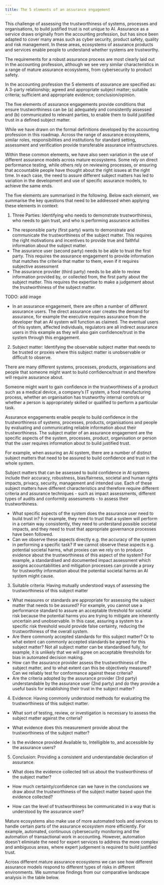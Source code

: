 ```yaml
---
title: The 5 elements of an assurance engagement
---
```



<CookieBanner />

This challenge of assessing the trustworthiness of systems, processes and organisations, to build justified trust is not unique to AI. Assurance as a service draws originally from the accounting profession, but has since been adapted to cover many areas such as cyber security, product safety, quality and risk management. In these areas, ecosystems of assurance products and services enable people to understand whether systems are trustworthy.

The requirements for a robust assurance process are most clearly laid out in the accounting profession, although we see very similar characteristics in a range of mature assurance ecosystems, from cybersecurity to product safety.

In the accounting profession the <OutboundLink href="https://www.iaasb.org/publications/international-standard-assurance-engagements-isae-3000-revised-assurance-engagements-other-audits-or-0">5 elements</OutboundLink> of assurance are specified as: A 3-party relationship; agreed and appropriate subject matter; suitable criteria; sufficient and appropriate evidence; conclusion/opinion.

The five elements of assurance engagements provide conditions that ensure trustworthiness can be (a) adequately and consistently assessed and (b) communicated to relevant parties, to enable them to build justified trust in a defined subject matter.

While we have drawn on the formal definitions developed by the accounting profession in this roadmap. Across the range of assurance ecosystems, similar roles, responsibilities and institutions for standard setting, assessment and verification provide transferable assurance infrastructures.

Within these common elements, we have also seen variation in the use of different assurance models across mature ecosystems. Some rely on direct performance testing, while others rely on reviewing processes, or ensuring that accountable people have thought about the right issues at the right time. In each case, the need to assure different subject matters has led to variation in the development and use of specific assurance models, to achieve the same ends.

The five elements are summarised in the following. Below each element, we summarise the key questions that need to be addressed when applying these elements in context:

1. <OutboundLink href="https://www.icaew.com/technical/audit-and-assurance/assurance/process/scoping/what-is-feasible/three-party-relationship">Three Parties</OutboundLink>: Identifying who needs to demonstrate trustworthiness, who needs to gain trust, and who is performing assurance activities

- The responsible party (first party) wants to demonstrate and communicate the trustworthiness of the subject matter. This requires the right motivations and incentives to provide true and faithful information about the subject matter.
- The assurance user (second party) needs to be able to trust the first party. This requires the assurance engagement to provide information that matches the criteria that matter to them, even if it requires subjective assessment
- The assurance provider (third party) needs to be able to review information provided by, or collected from, the first party about the subject matter. This requires the expertise to make a judgement about the trustworthiness of the subject matter.

TODO: add image

- In an assurance engagement, there are often a number of different assurance users. The direct assurance user creates the demand for assurance, for example the executive requires assurance from the developer that an AI system will function as claimed. The eventual users of this system, affected individuals, regulators are all indirect assurance users in this example as they will also gain confidence/trust in the system through this engagement.

2. <OutboundLink href="https://www.icaew.com/technical/audit-and-assurance/assurance/process/scoping/what-is-feasible/subject-matter">Subject matter</OutboundLink>: Identifying the observable subject matter that needs to be trusted or proxies where this subject matter is unobservable or difficult to observe.

<Collapse label="Subject matter in assurance">

There are many different systems, processes, products, organisations and people that someone might want to build confidence/trust in and therefore will require assurance about.

Someone might want to gain confidence in the trustworthiness of a product such as a medical device, a company’s IT system, a food manufacturing process, whether an organisation has trustworthy internal controls or whether a person is appropriately skilled or qualified to perform a particular task.

Assurance engagements enable people to build confidence in the trustworthiness of systems, processes, products, organisations and people by evaluating and communicating reliable information about their trustworthiness. The subject matter of an assurance engagement are the specific aspects of the system, processes, product, organisation or person that the user requires information about to build justified trust.

For example, when assuring an AI system, there are a number of distinct subject matters that need to be assured to build confidence and trust in the whole system.

Subject matters that can be assessed to build confidence in AI systems include their accuracy, robustness, bias/fairness, societal and human rights impacts, privacy, security, management and intended use. Each of these subject matters have different characteristics and therefore require different criteria and assurance techniques - such as impact assessments, different types of audits and conformity assessments - to assess their trustworthiness.

</Collapse>

- What specific aspects of the system does the assurance user need to build trust in? For example, they need to trust that a system will perform in a certain way consistently, they need to understand possible societal impacts, and they need to trust that appropriate governance processes have been followed.
- Can we observe these aspects directly e.g. the accuracy of the system in performing a specific task? If we cannot observe these aspects e.g. potential societal harms, what proxies can we rely on to produce evidence about the trustworthiness of this aspect of the system? For example, a standardised and documented impact assessment which assigns accountabilities and mitigation processes can provide a proxy for trustworthy information about the potential societal harms an AI system might cause.

3. <OutboundLink href="https://www.icaew.com/technical/audit-and-assurance/assurance/process/scoping/what-is-feasible/criteria">Suitable criteria</OutboundLink>: Having mutually understood ways of assessing the trustworthiness of this subject matter
- What measures or standards are appropriate for assessing the subject matter that needs to be assured? For example, you cannot use a performance standard to assure an acceptable threshold for societal risk because the potential harms you are trying to mitigate are inherently uncertain and unobservable. In this case, assuring a system to a specific risk threshold would provide false certainty, reducing the trustworthiness of the overall system.
- Are there commonly accepted standards for this subject matter? Or to what extent can commonly accepted standards be agreed for this subject matter? Not all subject matter can be standardised fully, for example, it is unlikely that we will agree on acceptable thresholds for bias in automated decision making.
- How can the assurance provider assess the trustworthiness of the subject matter, and to what extent can this be objectively measured? Can we reliably test for conformance against these criteria?
- Are the criteria adopted by the assurance provider (3rd party) understandable by the assurance user (2nd party) and do they provide a useful basis for establishing their trust in the subject matter?

4. <OutboundLink href="https://www.icaew.com/technical/audit-and-assurance/assurance/process/scoping/what-is-feasible/evidence">Evidence</OutboundLink>: Having commonly understood methods for evaluating the trustworthiness of this subject matter.

- What sort of testing, review, or investigation is necessary to assess the subject matter against the criteria?

- What evidence does this measurement provide about the trustworthiness of the subject matter?

- Is the evidence provided <OutboundLink href="https://www.ted.com/talks/onora_o_neill_what_we_don_t_understand_about_trust">Available to, Intelligible to, and accessible by</OutboundLink> the assurance users?

5. <OutboundLink href="https://www.icaew.com/technical/audit-and-assurance/assurance/process/scoping/what-is-feasible/assurance-report">Conclusion</OutboundLink>: Providing a consistent and understandable declaration of assurance.

- What does the evidence collected tell us about the trustworthiness of the subject matter?

- How much certainty/confidence can we have in the conclusions we draw about the trustworthiness of the subject matter based upon the evidence collected?

- How can the level of trustworthiness be communicated in a way that is understood by the assurance user?

Mature ecosystems also make use of more automated tools and services to handle certain parts of the assurance ecosystem more efficiently. For example, automated, continuous cybersecurity monitoring and the automation of transactional work in accounting. However, automation doesn't eliminate the need for expert services to address the more complex and ambiguous areas, where expert judgement is required to build justified trust.

Across different mature assurance ecosystems we can see how different assurance models respond to different types of risks in different environments. We summarise findings from our comparative landscape analysis in the table below.

<License />
